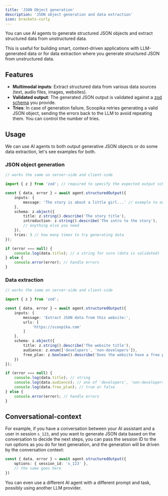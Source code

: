```yaml
---
title: 'JSON Object generation'
description: 'JSON object generation and data extraction'
icon: brackets-curly
---
```


You can use AI agents to generate structured JSON objects and extract structured data from unstructured data.

This is useful for building smart, context-driven applications with LLM-generated data or for data extraction where you generate structured JSON from unstructured data.

## Features

- **Multimodal inputs**: Extract structured data from various data sources (text, audio files, images, websites).
- **Validated output**: The generated JSON output is validated against a [zod schema](https://zod.dev/?id=objects) you provide.
- **Tries**: In case of generation failure, Scoopika retries generating a valid JSON object, sending the errors back to the LLM to avoid repeating them. You can control the number of tries.

## Usage

We can use AI agents to both output generative JSON objects or do some data extraction, let's see examples for both.

### JSON object generation

```typescript
// works the same on server-side and client-side

import { z } from 'zod'; // required to specify the expected output schema (npm i zod)

const { data, error } = await agent.structuredOutput({
    inputs: {
        message: 'The story is about a little girl...' // example to output a story
    },
    schema: z.object({
        title: z.string().describe('The story title'),
        introduction: z.string().describe('The intro to the story'),
        // anything else you need
    }),
    tries: 3 // how many times to try generating data
});

if (error === null) {
    console.log(data.title); // a string for sure (data is validated)
} else {
    console.error(error); // handle errors
}
```

### Data extraction

```typescript
// works the same on server-side and client-side

import { z } from 'zod';

const { data, error } = await agent.structuredOutput({
    inputs: {
        message: 'Extract JSON data from this website:',
        urls: [
            'https://scoopika.com'
        ]
    },
    schema: z.object({
        title: z.string().describe('The website title'),
        audience: z.enum(['developers', 'non-developers']),
        free_plan: z.boolean().describe('Does the website have a free plan')
    })
});

if (error === null) {
    console.log(data.title); // string
    console.log(data.audience); // one of 'developers', 'non-developers'
    console.log(data.free_plan); // true or false
} else {
    console.error(error); // handle errors
}
```



## Conversational-context

For example, if you have a conversation between your AI assistant and a user in session `s_123`, and you want to generate JSON data based on the conversation to decide the next steps, you can pass the session ID to the run options as you do for text generation, and the generation will be driven by the conversation context:

```typescript
const { data, error } = await agent.structuredOutput({
    options: { session_id: 's_123' },
    // the same goes here
})
```

You can even use a different AI agent with a different prompt and task, possibly using another LLM provider.







